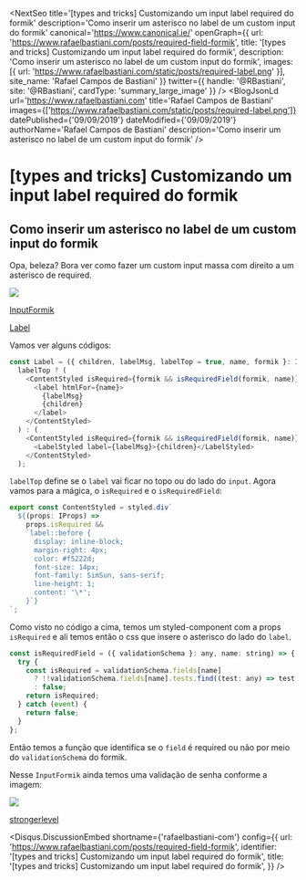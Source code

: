 

<NextSeo
  title='[types and tricks] Customizando um input label required do formik'
  description='Como inserir um asterisco no label de um custom input do formik'
  canonical='https://www.canonical.ie/'
  openGraph={{
    url: 'https://www.rafaelbastiani.com/posts/required-field-formik',
    title: '[types and tricks] Customizando um input label required do formik',
    description: 'Como inserir um asterisco no label de um custom input do formik',
    images: [{ url: 'https://www.rafaelbastiani.com/static/posts/required-label.png' }],
    site_name: 'Rafael Campos de Bastiani'
  }}
  twitter={{
    handle: '@RBastiani',
    site: '@RBastiani',
    cardType: 'summary_large_image'
  }}
/>
<BlogJsonLd
  url='https://www.rafaelbastiani.com'
  title='Rafael Campos de Bastiani'
  images={['https://www.rafaelbastiani.com/static/posts/required-label.png']}
  datePublished={'09/09/2019'}
  dateModified={'09/09/2019'}
  authorName='Rafael Campos de Bastiani'
  description='Como inserir um asterisco no label de um custom input do formik'
/>

<PostBox>

# [types and tricks] Customizando um input label required do formik

## Como inserir um asterisco no label de um custom input do formik

Opa, beleza? Bora ver como fazer um custom input massa com direito a um asterisco de required.

![](https://www.rafaelbastiani.com/static/posts/required-label.png)

[InputFormik](https://github.com/Bastiani/churras-trinca-front/blob/master/src/components/Input/InputFormik.tsx)

[Label](https://github.com/Bastiani/churras-trinca-front/blob/master/src/components/Label/Label.tsx)

Vamos ver alguns códigos:

```js
const Label = ({ children, labelMsg, labelTop = true, name, formik }: IProps) =>
  labelTop ? (
    <ContentStyled isRequired={formik && isRequiredField(formik, name)}>
      <label htmlFor={name}>
        {labelMsg}
        {children}
      </label>
    </ContentStyled>
  ) : (
    <ContentStyled isRequired={formik && isRequiredField(formik, name)}>
      <LabelStyled label={labelMsg}>{children}</LabelStyled>
    </ContentStyled>
  );
```

`labelTop` define se o `label` vai ficar no topo ou do lado do `input`.
Agora vamos para a mágica, o `isRequired` e o `isRequiredField`:

```js
export const ContentStyled = styled.div`
  ${(props: IProps) =>
    props.isRequired &&
    `label::before {
      display: inline-block;
      margin-right: 4px;
      color: #f5222d;
      font-size: 14px;
      font-family: SimSun, sans-serif;
      line-height: 1;
      content: '\*';
    }`}
`;
```

Como visto no código a cima, temos um styled-component com a props `isRequired` e ali temos então o css que insere
o asterisco do lado do `label`.

```js
const isRequiredField = ({ validationSchema }: any, name: string) => {
  try {
    const isRequired = validationSchema.fields[name]
      ? !!validationSchema.fields[name].tests.find((test: any) => test.OPTIONS.name === 'required').OPTIONS.name
      : false;
    return isRequired;
  } catch (event) {
    return false;
  }
};
```

Então temos a função que identifica se o `field` é required ou não por meio do `validationSchema` do formik.

Nesse `InputFormik` ainda temos uma validação de senha conforme a imagem:

![](https://www.rafaelbastiani.com/static/posts/password-stronge.png)

[strongerlevel](https://github.com/Bastiani/churras-trinca-front/blob/master/src/pages/Signup.tsx#L107)

<Disqus.DiscussionEmbed
  shortname={'rafaelbastiani-com'}
  config={{
    url: 'https://www.rafaelbastiani.com/posts/required-field-formik',
    identifier: '[types and tricks] Customizando um input label required do formik',
    title: '[types and tricks] Customizando um input label required do formik',
  }}
/>

</PostBox>
